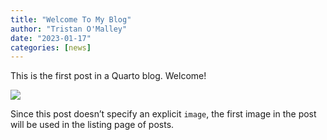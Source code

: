 ```yaml
---
title: "Welcome To My Blog"
author: "Tristan O'Malley"
date: "2023-01-17"
categories: [news]
---
```


This is the first post in a Quarto blog. Welcome!

![](thumbnail.jpg)

Since this post doesn't specify an explicit `image`, the first image in the post will be used in the listing page of posts.
